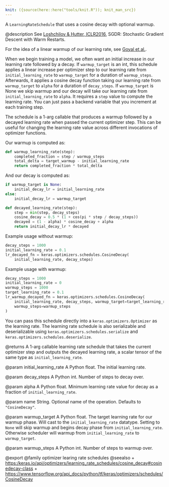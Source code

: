 ```yaml
---
knit: ({source(here::here("tools/knit.R")); knit_man_src})
---
```

A `LearningRateSchedule` that uses a cosine decay with optional warmup.

@description
See [Loshchilov & Hutter, ICLR2016](https://arxiv.org/abs/1608.03983),
SGDR: Stochastic Gradient Descent with Warm Restarts.

For the idea of a linear warmup of our learning rate,
see [Goyal et al.](https://arxiv.org/pdf/1706.02677.pdf).

When we begin training a model, we often want an initial increase in our
learning rate followed by a decay. If `warmup_target` is an int, this
schedule applies a linear increase per optimizer step to our learning rate
from `initial_learning_rate` to `warmup_target` for a duration of
`warmup_steps`. Afterwards, it applies a cosine decay function taking our
learning rate from `warmup_target` to `alpha` for a duration of
`decay_steps`. If `warmup_target` is None we skip warmup and our decay
will take our learning rate from `initial_learning_rate` to `alpha`.
It requires a `step` value to  compute the learning rate. You can
just pass a backend variable that you increment at each training step.

The schedule is a 1-arg callable that produces a warmup followed by a
decayed learning rate when passed the current optimizer step. This can be
useful for changing the learning rate value across different invocations of
optimizer functions.

Our warmup is computed as:

```python
def warmup_learning_rate(step):
    completed_fraction = step / warmup_steps
    total_delta = target_warmup - initial_learning_rate
    return completed_fraction * total_delta
```

And our decay is computed as:

```python
if warmup_target is None:
    initial_decay_lr = initial_learning_rate
else:
    initial_decay_lr = warmup_target

def decayed_learning_rate(step):
    step = min(step, decay_steps)
    cosine_decay = 0.5 * (1 + cos(pi * step / decay_steps))
    decayed = (1 - alpha) * cosine_decay + alpha
    return initial_decay_lr * decayed
```

Example usage without warmup:

```python
decay_steps = 1000
initial_learning_rate = 0.1
lr_decayed_fn = keras.optimizers.schedules.CosineDecay(
    initial_learning_rate, decay_steps)
```

Example usage with warmup:

```python
decay_steps = 1000
initial_learning_rate = 0
warmup_steps = 1000
target_learning_rate = 0.1
lr_warmup_decayed_fn = keras.optimizers.schedules.CosineDecay(
    initial_learning_rate, decay_steps, warmup_target=target_learning_rate,
    warmup_steps=warmup_steps
)
```

You can pass this schedule directly into a `keras.optimizers.Optimizer`
as the learning rate. The learning rate schedule is also serializable and
deserializable using `keras.optimizers.schedules.serialize` and
`keras.optimizers.schedules.deserialize`.

@returns
A 1-arg callable learning rate schedule that takes the current optimizer
step and outputs the decayed learning rate, a scalar tensor of the
same type as `initial_learning_rate`.

@param initial_learning_rate
A Python float. The initial learning rate.

@param decay_steps
A Python int. Number of steps to decay over.

@param alpha
A Python float. Minimum learning rate value for decay as a
fraction of `initial_learning_rate`.

@param name
String. Optional name of the operation.  Defaults to
`"CosineDecay"`.

@param warmup_target
A Python float. The target learning rate for our
warmup phase. Will cast to the `initial_learning_rate` datatype.
Setting to `None` will skip warmup and begins decay phase from
`initial_learning_rate`. Otherwise scheduler will warmup from
`initial_learning_rate` to `warmup_target`.

@param warmup_steps
A Python int. Number of steps to warmup over.

@export
@family optimizer learing rate schedules
@seealso
+ <https:/keras.io/api/optimizers/learning_rate_schedules/cosine_decay#cosinedecay-class>
+ <https://www.tensorflow.org/api_docs/python/tf/keras/optimizers/schedules/CosineDecay>

